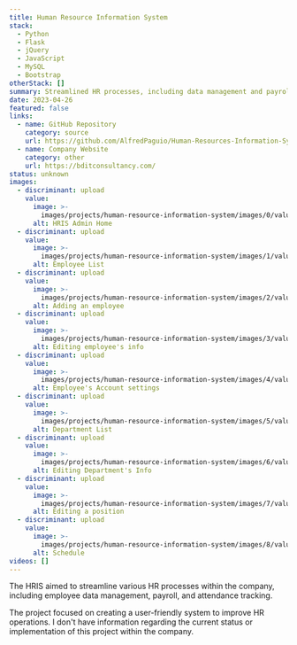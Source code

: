 ```yaml
---
title: Human Resource Information System
stack:
  - Python
  - Flask
  - jQuery
  - JavaScript
  - MySQL
  - Bootstrap
otherStack: []
summary: Streamlined HR processes, including data management and payroll.
date: 2023-04-26
featured: false
links:
  - name: GitHub Repository
    category: source
    url: https://github.com/AlfredPaguio/Human-Resources-Information-System
  - name: Company Website
    category: other
    url: https://bditconsultancy.com/
status: unknown
images:
  - discriminant: upload
    value:
      image: >-
        images/projects/human-resource-information-system/images/0/value/image.png
      alt: HRIS Admin Home
  - discriminant: upload
    value:
      image: >-
        images/projects/human-resource-information-system/images/1/value/image.png
      alt: Employee List
  - discriminant: upload
    value:
      image: >-
        images/projects/human-resource-information-system/images/2/value/image.png
      alt: Adding an employee
  - discriminant: upload
    value:
      image: >-
        images/projects/human-resource-information-system/images/3/value/image.png
      alt: Editing employee's info
  - discriminant: upload
    value:
      image: >-
        images/projects/human-resource-information-system/images/4/value/image.png
      alt: Employee's Account settings
  - discriminant: upload
    value:
      image: >-
        images/projects/human-resource-information-system/images/5/value/image.png
      alt: Department List
  - discriminant: upload
    value:
      image: >-
        images/projects/human-resource-information-system/images/6/value/image.png
      alt: Editing Department's Info
  - discriminant: upload
    value:
      image: >-
        images/projects/human-resource-information-system/images/7/value/image.png
      alt: Editing a position
  - discriminant: upload
    value:
      image: >-
        images/projects/human-resource-information-system/images/8/value/image.png
      alt: Schedule
videos: []
---
```

The HRIS aimed to streamline various HR processes within the company, including employee data management, payroll, and attendance tracking.&#x20;



The project focused on creating a user-friendly system to improve HR operations. I don't have information regarding the current status or implementation of this project within the company.
